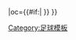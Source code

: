 {{fb team |t=奥林匹克里昂 |tan=奥林匹克里昂 |tc=FRA |abb={{#if:{{{abb|}}}|OL{{0}}{{0}}}} |oc={{#if:{{{oc|}}}|{{{oc}}} }} }}<!--
--><noinclude>[[Category:足球模板]]</noinclude>